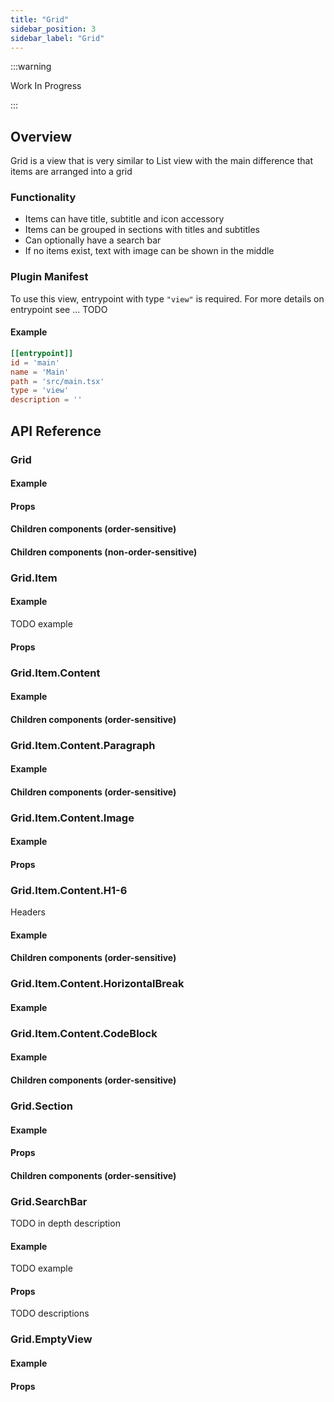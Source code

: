 ```yaml
---
title: "Grid"
sidebar_position: 3
sidebar_label: "Grid"
---
```














:::warning

Work In Progress

:::

## Overview

Grid is a view that is very similar to List view with the main difference that items are arranged into a grid

<UiScreenshot imgPath="/img/screenshots/docs_grid/main/default.png"/>

### Functionality
- Items can have title, subtitle and icon accessory
- Items can be grouped in sections with titles and subtitles
- Can optionally have a search bar
- If no items exist, text with image can be shown in the middle

### Plugin Manifest

To use this view, entrypoint with type `"view"` is required. For more details on entrypoint see ... TODO

#### Example
```toml
[[entrypoint]]
id = 'main'
name = 'Main'
path = 'src/main.tsx'
type = 'view'
description = ''
```

## API Reference

### Grid
<GridDescription/>

#### Example
<GridCode/>

#### Props
<GridProps/>

#### Children components (order-sensitive)
<GridOrderedMembers/>

#### Children components (non-order-sensitive)
<GridPerTypeMembers/>



### Grid.Item
<GridItemDescription/>

#### Example
TODO example
<GridItemCode/>

#### Props
<GridItemProps/>



### Grid.Item.Content
<ContentDescription/>

#### Example
<ContentCode/>

#### Children components (order-sensitive)
<ContentOrderedMembers/>



### Grid.Item.Content.Paragraph
<ParagraphDescription/>

#### Example
<ParagraphCode/>

#### Children components (order-sensitive)
<ParagraphOrderedMembers/>



### Grid.Item.Content.Image
<ImageDescription/>

#### Example
<ImageCode/>

#### Props
<ImageProps/>



### Grid.Item.Content.H1-6
Headers

#### Example
<HXCode/>

#### Children components (order-sensitive)
<HXMembers/>



### Grid.Item.Content.HorizontalBreak
<HorizontalBreakDescription/>

#### Example
<HorizontalBreakCode/>



### Grid.Item.Content.CodeBlock
<CodeBlockDescription/>

#### Example
<CodeBlockCode/>

#### Children components (order-sensitive)
<CodeBlockMembers/>



### Grid.Section
<GridSectionDescription/>

#### Example
<GridSectionCode/>

#### Props
<GridSectionProps/>

#### Children components (order-sensitive)
<GridSectionOrderedMembers/>



### Grid.SearchBar
<SearchBarDescription/>

TODO in depth description

#### Example
TODO example
<SearchBarCode/>

#### Props
TODO descriptions
<SearchBarProps/>



### Grid.EmptyView
<EmptyViewDescription/>

#### Example
<EmptyViewCode/>

#### Props
<EmptyViewProps/>

